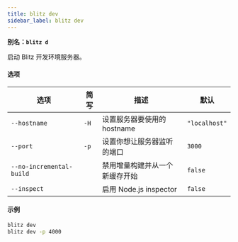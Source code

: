 ```yaml
---
title: blitz dev
sidebar_label: blitz dev
---
```


**别名：`blitz d`**

启动 Blitz 开发环境服务器。

#### 选项

| 选项                     | 简写 | 描述                           | 默认          |
| ------------------------ | ---- | ------------------------------ | ------------- |
| `--hostname`             | `-H` | 设置服务器要使用的 hostname    | `"localhost"` |
| `--port`                 | `-p` | 设置你想让服务器监听的端口     | `3000`        |
| `--no-incremental-build` |      | 禁用增量构建并从一个新缓存开始 | `false`       |
| `--inspect`              |      | 启用 Node.js inspector         | `false`       |

#### 示例

```bash
blitz dev
blitz dev -p 4000
```
